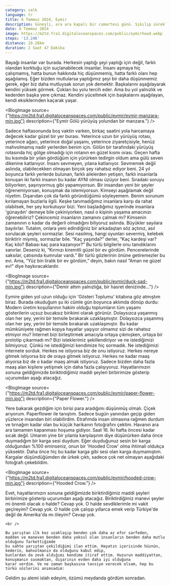 ```yaml
---
category: valk
language: tr
title: 6 Temmuz 2024, Eymir
description: Güneşli, ara ara kapalı bir cumartesi günü. Sıkılıp sürekli oyun değiştirdiğim bir gün olacaktı. Dışarı çıkmaya karar verdim.
date: 6 Temmuz 2024
image: https://m2td.fra1.digitaloceanspaces.com/public/eymirhead.webp
steps: '13.246'
distance: 10.26km
duration: 2 Saat 47 Dakika 
---
```


<Paragraph>
    Bayağı insanlar var burada. Herkesin yaptığı şeyi yaptığı için değil, farklı olandan korktuğu için suçlanabilecek insanlar. İnsanı aşmaya hiç çalışmamış, hatta bunun hakkında hiç düşünmemiş, hatta farklı olanı hep aşağılamış. Eğer bizden mutlularsa yaptığımız şeyi bir daha düşünmemiz gerek, eğer biz daha mutluysak sorun yok demektir. 
</Paragraph>

<Paragraph>
    Başkalarını aşağılayarak kendini yüksek görmek. Çokları bu yolu tercih eder. Ama bu yol yalnızlık ve kederden başka yere çıkmaz.
    Kendini yüceltmek için başkalarını aşağılayan, kendi eksiklerinden kaçarak yaşar.
</Paragraph>

<BlogImage source={"https://m2td.fra1.digitaloceanspaces.com/public/eymir/eymir-manzara-min.jpg"} description={"Eymir Gölü yürüyüş yolundan bir manzara."} />

<Paragraph>
    Sadece haftasonunda boş vaktin varken, birkaç saatini yola harcamaya değecek kadar güzel bir yer burası. 
    Yeterince uzun bir yürüyüş rotası, yeterince ağacı, yeterince doğal yaşamı, yeterince ziyaretçisiyle, henüz mahvolmamış nadir yerlerden benim için.
    Gölün bir tarafındaki yürüyüş rotasında hiç gölge olmadığı için rotanın en güzel kısmı orası.
    Geçen hafta bu kısımda bir yılan gördüğüm için yürürken tedirgin oldum ama gülü seven dikenine katlanıyor. İnsanı sevmeyen, yılana katlanıyor.
</Paragraph>

<Paragraph>
    Sevmemek değil aslında, olabilecekken olmayan birçok şey rahatsız ediyor beni.
    24 yıl boyunca farklı yerlerde bulunan, farklı ailelerden yetişen, farklı insanlarla konuşan iki farklı insanın bu kadar AYNI olması üzüyor beni.
    Sıradaki soruyu biliyorken, şaşırıyormuş gibi yapamıyorsun. Bir insandan yeni bir şeyler öğrenemiyorsan, konuşmak da istemiyorsun.
    Kimseyi aşağılamak değil niyetim. Dışarıdan çok da farklı göründüğümü söyleyemem. Benim sorunum kırılamayan buzlarla ilgili.
    Keşke tanımadığımız insanlara karşı da rahat olabilsek, her şey korkutuyor bizi. Yeni başladığımız işyerinde insanlara 'günaydın' demeye bile çekiniyorken,
    nasıl o kişinin yaşama amacınızı öğrenebiliriz? Çekincemiz insanların zamanını çalmak mı? 
    Kimsenin zamanının o kadar da değerli olmadığını biliyoruz aslında.
</Paragraph>


<Quote from="Küçük Prens">
    Büyükler sayılara bayılırlar. Tutalım, onlara yeni edindiğiniz bir arkadaştan söz açtınız, asıl sorulacak şeyleri sormazlar. Sesi nasılmış, hangi oyunları severmiş, kelebek biriktirir miymiş, sormazlar bile. “Kaç yaşında?” derler, “Kaç kardeşi var? Kaç kilo? Babası kaç para kazanıyor?” Bu türlü bilgilerle onu tanıdıklarını sanırlar. Deseniz ki, “Kırmızı kiremitli güzel bir ev gördüm. Pencerelerinde saksılar, çatısında kumrular vardı.” Bir türlü gözlerinin önüne getiremezler bu evi. Ama, “Yüz bin liralık bir ev gördüm,” deyin, bakın nasıl “Aman ne güzel ev!” diye haykıracaklardır.
</Quote>

<BlogImage source={"https://m2td.fra1.digitaloceanspaces.com/public/eymir/duck-sad-min.jpg"} description={"Demir attım yalnızlığa, bir hasret denizinde..."} />

<Paragraph>
    Eymire giden yol uzun olduğu için 'Gösteri Toplumu' kitabına göz atmıştım biraz. Burada okuduğum şu iki cümle gün boyunca aklımda dönüp durdu:
</Paragraph>

<Quote>
    Modern üretim koşullarının hakim olduğu toplumların tüm yaşamı gösterilerin uçsuz bucaksız birikimi olarak görünür.
    Dolaysızca yaşanmış olan her şey, yerini bir temsile bırakarak uzaklaşmıştır.
</Quote>

<Paragraph>
    Dolaysızca yaşanmış olan her şey, yerini bir temsile bırakarak uzaklaşmıştır. 
    Bu kadar mümküniyete rağmen kopya hayatlar yaşıyor olmamız sizi de rahatsız etmiyor mu?
    İnternet bizi birleştirmek amacıyla ortaya çıkmışken, ortaya bir prototip çıkarmadı mı?
</Paragraph>

<Paragraph>
    Bizi isteklerimiz şekillendiriyor ve ne istediğimizi bilmiyoruz. Çünkü ne istediğimizi kendimize hiç sormadık.
    Ne istediğimizi internete sorduk. 
    Herkes ne istiyorsa biz de onu istiyoruz. 
    Herkes nereye gitmek istiyorsa biz de oraya gitmek istiyoruz.
    Herkes ne kadar maaş alıyorsa biz de o kadar maaş almak istiyoruz.
    Sadece bizden daha fazla maaş alan kişilere yetişmek için daha fazla çalışıyoruz.
    Hayatlarımızın sonuna geldiğimizde biriktirdiğimiz maddi şeyleri birbirimize gösterip uçurumdan aşağı atacağız.
</Paragraph>

<BlogImage source={"https://m2td.fra1.digitaloceanspaces.com/public/eymir/paper-flower-min.jpg"} description={"Paper Flower."} />

<Paragraph>
    Yere bakarak gezdiğim için birisi para aradığımı düşünmüş olmalı. Çiçek arıyorum. Paperflower ile tanıştım. Sadece bugün yanından geçip giden yüzlerce insandan biri olabilirdim. Etrafımda insan olmasına rağmen durdum ve tırnağım kadar olan bu küçük harikanın fotoğrafını çektim.
</Paragraph>

<Paragraph>
    Havanın ara ara tamamen kapanması hoşuma gidiyor. Saat 16. İki hafta öncesi kadar sıcak değil. 
    Umarım yine bir yılanla karşılaşırım diye düşünürken daha önce duymadığım bir karga sesi duydum.
    Eğer duyduğunuz sesin bir karga olduğundan %100 eminseniz, onun bir 'Hooded Crow' olma ihtimali oldukça yüksektir.
    Daha önce hiç bu kadar karga gibi sesi olan karga duymamıştım.
    Kargalar düşündüğümden de ürkek çıktı, sadece çok net olmayan aşağıdaki fotoğrafı çekebildim.
</Paragraph>

<BlogImage source={"https://m2td.fra1.digitaloceanspaces.com/public/eymir/hooded-crow-min.jpg"} description={"Hooded Crow."} />

<Paragraph>
    Evet, hayatlarımızın sonuna geldiğimizde biriktirdiğimiz maddi şeyleri birbirimize gösterip uçurumdan aşağı atacağız.
    Biriktirdiğimiz manevi şeyler mi önemli olacak o halde? Cevap yok. O halde sevdiklerimle mi vakit geçireyim? Cevap yok.
    O halde çok çalışıp yıllarca emek verip Türkiye'de değil de Amerika'da mı öleyim? Cevap yok.

    <br />

    Bu yarıştan ilk kez uzaklaşıp benden çok daha az efor sarfeden,
    madden ve maneven benden daha yoksul olan insanların benden daha mutlu olduğunu farkettiğimde 
    bu sahte yarıştan çekildiğimi ilan ettim. Hayatın içerisinde hüznün, kederin, mahvolmanın da olduğunu kabul edip,
    bunlardan da zevk aldığımı kendime itiraf ettim. Huzurun maddiyattan, konuşmanın susmaktan, dışarının evden daha iyi olduğuna
    karar verdim. Ve ne zaman başkasına tavsiye verecek olsam, hep bu türkü sözlerini anımsadım:
</Paragraph>

<Quote>
    Geldim şu alemi islah edeyim, özümü meydanda gördüm sonradan.
</Quote>